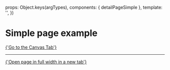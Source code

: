 
<Meta of={DetailpageSimpleStories} />

  props: Object.keys(argTypes),
  components: { detailPageSimple },
  template: '<detailPageSimple />',
})

# Simple page example

<a href="?path=/story/pages-detail-page-simple--example">
  {'Go to the Canvas Tab'}
</a>

---

<a href="?id=pages-detail-page-simple--example" target="_blank">
  {'Open page in full width in a new tab'}
</a>

<Canvas>
  <Story of={DetailpageSimpleStories.Example} />
</Canvas>
